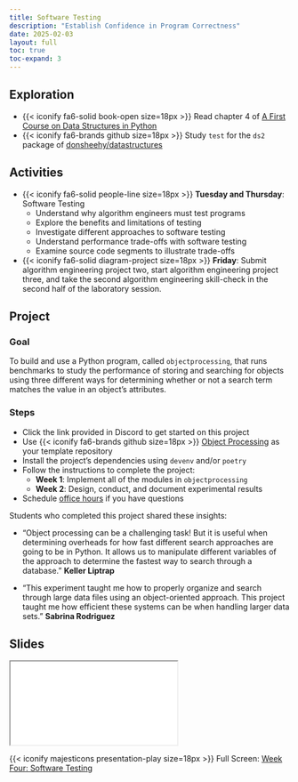 ```yaml
---
title: Software Testing
description: "Establish Confidence in Program Correctness"
date: 2025-02-03
layout: full
toc: true
toc-expand: 3
---
```


## Exploration

- {{< iconify fa6-solid book-open size=18px >}} Read chapter 4 of [A First
Course on Data Structures in
Python](https://donsheehy.github.io/datastructures/)
- {{< iconify fa6-brands github size=18px >}} Study `test` for the `ds2` package
of [donsheehy/datastructures](https://github.com/donsheehy/datastructures/)

## Activities

- {{< iconify fa6-solid people-line size=18px >}} **Tuesday and Thursday**:
Software Testing
  - Understand why algorithm engineers must test programs
  - Explore the benefits and limitations of testing
  - Investigate different approaches to software testing
  - Understand performance trade-offs with software testing
  - Examine source code segments to illustrate trade-offs
- {{< iconify fa6-solid diagram-project size=18px >}} **Friday**: Submit
algorithm engineering project two, start algorithm engineering project three,
and take the second algorithm engineering skill-check in the second half of the
laboratory session.

## Project

### Goal

To build and use a Python program, called `objectprocessing`, that runs
benchmarks to study the performance of storing and searching for objects using
three different ways for determining whether or not a search term matches the
value in an object's attributes.

### Steps

- Click the link provided in Discord to get started on this project
- Use {{< iconify fa6-brands github size=18px >}} [Object
Processing](https://github.com/Algorithmology/object-processing-starter) as your
template repository
- Install the project's dependencies using `devenv` and/or `poetry`
- Follow the instructions to complete the project:
  - **Week 1**: Implement all of the modules in `objectprocessing`
  - **Week 2**: Design, conduct, and document experimental results
- Schedule [office hours](https://www.gregorykapfhammer.com/schedule/) if you
have questions

::: {.callout-note appearance="minimal" title="Student Insights" collapse="false"}
Students who completed this project shared these insights:

- "Object processing can be a challenging task! But it is useful when
determining overheads for how fast different search approaches are going to be
in Python. It allows us to manipulate different variables of the approach to
determine the fastest way to search through a database." **Keller Liptrap**

- "This experiment taught me how to properly organize and search through large
data files using an object-oriented approach. This project taught me how
efficient these systems can be when handling larger data sets." **Sabrina
Rodriguez**

:::

## Slides

```{=html}
<iframe class="slide-deck" src="../../slides/weekfour/"></iframe>
```

{{< iconify majesticons presentation-play size=18px >}} Full Screen: [Week Four: Software Testing](../../slides/weekfour/)
